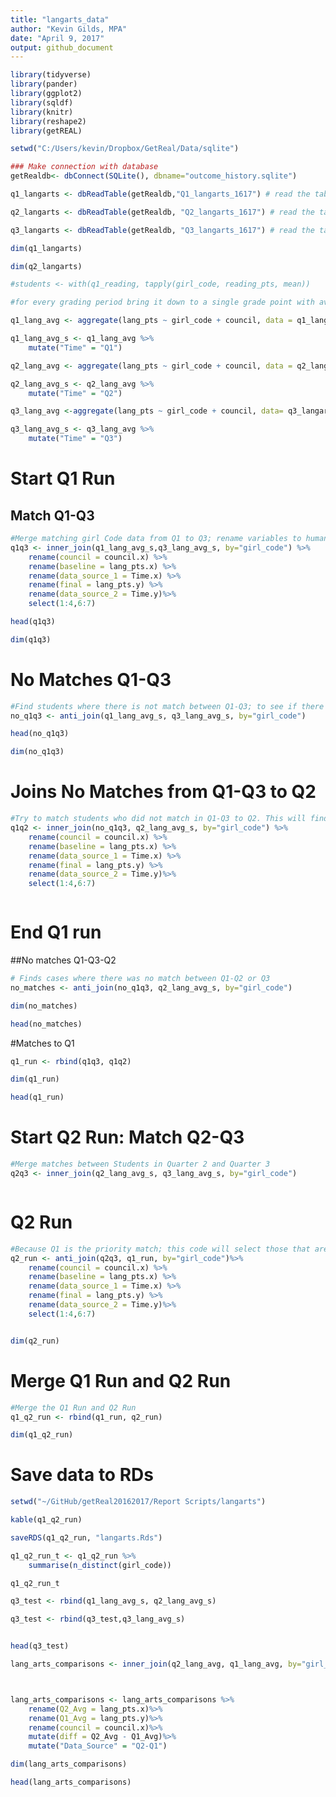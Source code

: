 ```yaml
---
title: "langarts_data"
author: "Kevin Gilds, MPA"
date: "April 9, 2017"
output: github_document
---
```



```r
library(tidyverse)
library(pander)
library(ggplot2)
library(sqldf)
library(knitr)
library(reshape2)
library(getREAL)

```


```r
setwd("C:/Users/kevin/Dropbox/GetReal/Data/sqlite")

### Make connection with database
getRealdb<- dbConnect(SQLite(), dbname="outcome_history.sqlite")

q1_langarts <- dbReadTable(getRealdb,"Q1_langarts_1617") # read the table

q2_langarts <- dbReadTable(getRealdb, "Q2_langarts_1617") # read the table to object

q3_langarts <- dbReadTable(getRealdb, "Q3_langarts_1617") # read the table to object

dim(q1_langarts)

dim(q2_langarts)

```



```r

#students <- with(q1_reading, tapply(girl_code, reading_pts, mean))

#for every grading period bring it down to a single grade point with average and add Time Variable 

q1_lang_avg <- aggregate(lang_pts ~ girl_code + council, data = q1_langarts, mean)

q1_lang_avg_s <- q1_lang_avg %>%
    mutate("Time" = "Q1")

q2_lang_avg <- aggregate(lang_pts ~ girl_code + council, data = q2_langarts, mean)

q2_lang_avg_s <- q2_lang_avg %>%
    mutate("Time" = "Q2")

q3_lang_avg <-aggregate(lang_pts ~ girl_code + council, data= q3_langarts, mean)

q3_lang_avg_s <- q3_lang_avg %>%
    mutate("Time" = "Q3")

```

# Start Q1 Run
## Match Q1-Q3
```r
#Merge matching girl Code data from Q1 to Q3; rename variables to human readable form; select variables of interest
q1q3 <- inner_join(q1_lang_avg_s,q3_lang_avg_s, by="girl_code") %>%
    rename(council = council.x) %>%
    rename(baseline = lang_pts.x) %>%
    rename(data_source_1 = Time.x) %>%
    rename(final = lang_pts.y) %>%
    rename(data_source_2 = Time.y)%>%
    select(1:4,6:7)

head(q1q3)

dim(q1q3)
```

# No Matches Q1-Q3
```r

#Find students where there is not match between Q1-Q3; to see if there is a match somewhere else
no_q1q3 <- anti_join(q1_lang_avg_s, q3_lang_avg_s, by="girl_code")

head(no_q1q3)

dim(no_q1q3)

```

# Joins No Matches from Q1-Q3 to Q2
```r

#Try to match students who did not match in Q1-Q3 to Q2. This will find matches between Q1-Q2 where there was no match between Q1-Q3
q1q2 <- inner_join(no_q1q3, q2_lang_avg_s, by="girl_code") %>%
    rename(council = council.x) %>%
    rename(baseline = lang_pts.x) %>%
    rename(data_source_1 = Time.x) %>%
    rename(final = lang_pts.y) %>%
    rename(data_source_2 = Time.y)%>%
    select(1:4,6:7)



```

# End Q1 run
##No matches Q1-Q3-Q2

```r

# Finds cases where there was no match between Q1-Q2 or Q3
no_matches <- anti_join(no_q1q3, q2_lang_avg_s, by="girl_code")

dim(no_matches)

head(no_matches)
```

#Matches to Q1
```r
q1_run <- rbind(q1q3, q1q2)

dim(q1_run)

head(q1_run)

```

# Start Q2 Run: Match Q2-Q3
```r
#Merge matches between Students in Quarter 2 and Quarter 3
q2q3 <- inner_join(q2_lang_avg_s, q3_lang_avg_s, by="girl_code")



```

# Q2 Run 
```r
#Because Q1 is the priority match; this code will select those that are not already in the Q1 run
q2_run <- anti_join(q2q3, q1_run, by="girl_code")%>%
    rename(council = council.x) %>%
    rename(baseline = lang_pts.x) %>%
    rename(data_source_1 = Time.x) %>%
    rename(final = lang_pts.y) %>%
    rename(data_source_2 = Time.y)%>%
    select(1:4,6:7)


dim(q2_run)
```



# Merge Q1 Run and Q2 Run
```r
#Merge the Q1 Run and Q2 Run
q1_q2_run <- rbind(q1_run, q2_run)

dim(q1_q2_run)

```

# Save data to RDs

```r
setwd("~/GitHub/getReal20162017/Report Scripts/langarts")

kable(q1_q2_run)

saveRDS(q1_q2_run, "langarts.Rds")
```






```r
q1_q2_run_t <- q1_q2_run %>%
    summarise(n_distinct(girl_code))

q1_q2_run_t
```


```r
q3_test <- rbind(q1_lang_avg_s, q2_lang_avg_s)

q3_test <- rbind(q3_test,q3_lang_avg_s)


head(q3_test)
```











```r

lang_arts_comparisons <- inner_join(q2_lang_avg, q1_lang_avg, by="girl_code")




```



```r
lang_arts_comparisons <- lang_arts_comparisons %>%
    rename(Q2_Avg = lang_pts.x)%>%
    rename(Q1_Avg = lang_pts.y)%>%
    rename(council = council.x)%>%
    mutate(diff = Q2_Avg - Q1_Avg)%>%
    mutate("Data_Source" = "Q2-Q1")

dim(lang_arts_comparisons)

head(lang_arts_comparisons)

```


